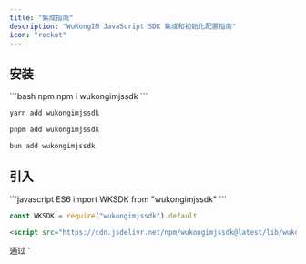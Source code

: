 ```yaml
---
title: "集成指南"
description: "WuKongIM JavaScript SDK 集成和初始化配置指南"
icon: "rocket"
---
```


## 安装

<CodeGroup>
```bash npm
npm i wukongimjssdk
```

```bash yarn
yarn add wukongimjssdk
```

```bash pnpm
pnpm add wukongimjssdk
```

```bash bun
bun add wukongimjssdk
```
</CodeGroup>

## 引入

<CodeGroup>
```javascript ES6
import WKSDK from "wukongimjssdk"
```

```javascript AMD
const WKSDK = require("wukongimjssdk").default
```

```html 浏览器
<script src="https://cdn.jsdelivr.net/npm/wukongimjssdk@latest/lib/wukongimjssdk.umd.js"></script>
```
</CodeGroup>

<Note>
通过 `<script>` 标签引入使用必须都加前缀 `wk`，例如 `wk.WKSDK.shared()`
</Note>


